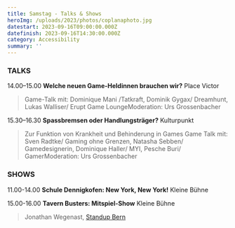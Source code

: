 ```yaml
---
title: Samstag - Talks & Shows
heroImg: /uploads/2023/photos/coplanaphoto.jpg
datestart: 2023-09-16T09:00:00.000Z
datefinish: 2023-09-16T14:30:00.000Z
category: Accessibility
summary: ''
---
```


### TALKS

14.00–15.00	**Welche neuen Game-Heldinnen brauchen wir?**   Place Victor

> Game-Talk mit: Dominique Mani /Tatkraft, Dominik Gygax/ Dreamhunt, Lukas Walliser/ Erupt Game LoungeModeration: Urs Grossenbacher

15.30–16.30	**Spassbremsen oder Handlungsträger?** 	  Kulturpunkt

> Zur Funktion von Krankheit und Behinderung in Games  Game Talk mit: Sven Radtke/ Gaming ohne Grenzen, Natasha Sebben/ Gamedesignerin, Dominique Haller/ MYI, Pesche Buri/ GamerModeration: Urs Grossenbacher

### SHOWS

11.00-14.00 	**Schule Dennigkofen: New York, New York!**		Kleine Bühne

15.00-16.00	 **Tavern Busters: Mitspiel-Show**	Kleine Bühne

> Jonathan Wegenast, [Standup Bern](https://standupbern.ch/)
